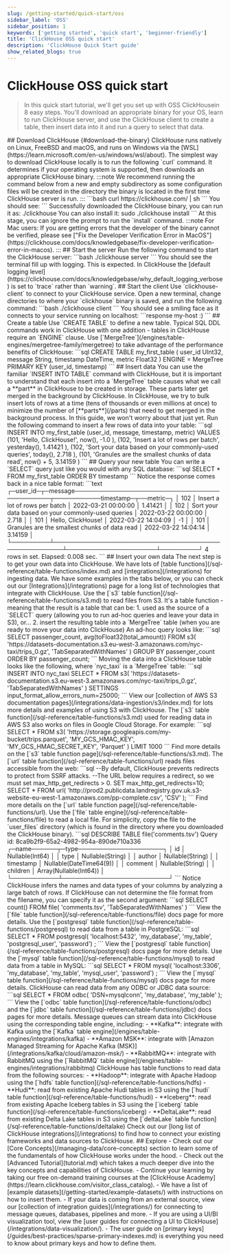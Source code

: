 ```yaml
---
slug: /getting-started/quick-start/oss
sidebar_label: 'OSS'
sidebar_position: 1
keywords: ['getting started', 'quick start', 'beginner-friendly']
title: 'ClickHouse OSS quick start'
description: 'ClickHouse Quick Start guide'
show_related_blogs: true
---
```



# ClickHouse OSS quick start

> In this quick start tutorial, we'll get you set up with OSS ClickHousein 8
easy steps. You'll download an appropriate binary for your OS,
learn to run ClickHouse server, and use the ClickHouse client to create a table,
then insert data into it and run a query to select that data.

<VerticalStepper>
## Download ClickHouse {#download-the-binary}
ClickHouse runs natively on Linux, FreeBSD and macOS, and runs on Windows via
the [WSL](https://learn.microsoft.com/en-us/windows/wsl/about). The simplest way to download ClickHouse locally is to run the
following `curl` command. It determines if your operating system is supported,
then downloads an appropriate ClickHouse binary.
:::note
We recommend running the command below from a new and empty subdirectory as
some configuration files will be created in the directory the binary is located
in the first time ClickHouse server is run.
:::
```bash
curl https://clickhouse.com/ | sh
```
You should see:
```
Successfully downloaded the ClickHouse binary, you can run it as:
./clickhouse
You can also install it:
sudo ./clickhouse install
```
At this stage, you can ignore the prompt to run the `install` command.
:::note
For Mac users: If you are getting errors that the developer of the binary cannot
be verified, please see ["Fix the Developer Verification Error in MacOS"](https://clickhouse.com/docs/knowledgebase/fix-developer-verification-error-in-macos).
:::
## Start the server
Run the following command to start the ClickHouse server:
```bash
./clickhouse server
```
You should see the terminal fill up with logging. This is expected. In ClickHouse
the [default logging level](https://clickhouse.com/docs/knowledgebase/why_default_logging_verbose)
is set to `trace` rather than `warning`.
## Start the client
Use `clickhouse-client` to connect to your ClickHouse service. Open a new
terminal, change directories to where your `clickhouse` binary is saved, and
run the following command:
```bash
./clickhouse client
```
You should see a smiling face as it connects to your service running on localhost:
```response
my-host :)
```
## Create a table
Use `CREATE TABLE` to define a new table. Typical SQL DDL commands work in
ClickHouse with one addition - tables in ClickHouse require
an `ENGINE` clause. Use [`MergeTree`](/engines/table-engines/mergetree-family/mergetree)
to take advantage of the performance benefits of ClickHouse:
```sql
CREATE TABLE my_first_table
(
user_id UInt32,
message String,
timestamp DateTime,
metric Float32
)
ENGINE = MergeTree
PRIMARY KEY (user_id, timestamp)
```
## Insert data
You can use the familiar `INSERT INTO TABLE` command with ClickHouse, but it is
important to understand that each insert into a `MergeTree` table causes what we
call a **part** in ClickHouse to be created in storage. These parts later get
merged in the background by ClickHouse.
In ClickHouse, we try to bulk insert lots of rows at a time
(tens of thousands or even millions at once) to minimize the number of [**parts**](/parts)
that need to get merged in the background process.
In this guide, we won't worry about that just yet. Run the following command to
insert a few rows of data into your table:
```sql
INSERT INTO my_first_table (user_id, message, timestamp, metric) VALUES
(101, 'Hello, ClickHouse!',                                 now(),       -1.0    ),
(102, 'Insert a lot of rows per batch',                     yesterday(), 1.41421 ),
(102, 'Sort your data based on your commonly-used queries', today(),     2.718   ),
(101, 'Granules are the smallest chunks of data read',      now() + 5,   3.14159 )
```
## Query your new table
You can write a `SELECT` query just like you would with any SQL database:
```sql
SELECT *
FROM my_first_table
ORDER BY timestamp
```
Notice the response comes back in a nice table format:
```text
┌─user_id─┬─message────────────────────────────────────────────┬───────────timestamp─┬──metric─┐
│     102 │ Insert a lot of rows per batch                     │ 2022-03-21 00:00:00 │ 1.41421 │
│     102 │ Sort your data based on your commonly-used queries │ 2022-03-22 00:00:00 │   2.718 │
│     101 │ Hello, ClickHouse!                                 │ 2022-03-22 14:04:09 │      -1 │
│     101 │ Granules are the smallest chunks of data read      │ 2022-03-22 14:04:14 │ 3.14159 │
└─────────┴────────────────────────────────────────────────────┴─────────────────────┴─────────┘
4 rows in set. Elapsed: 0.008 sec.
```
## Insert your own data
The next step is to get your own data into ClickHouse. We have lots of [table functions](/sql-reference/table-functions/index.md)
and [integrations](/integrations) for ingesting data. We have some examples in the tabs
below, or you can check out our [Integrations](/integrations) page for a long list of
technologies that integrate with ClickHouse.
<Tabs groupId="read_data">
<TabItem value="S3" label="S3" default>
Use the [`s3` table function](/sql-reference/table-functions/s3.md) to
read files from S3. It's a table function - meaning that the result is a table
that can be:
1. used as the source of a `SELECT` query (allowing you to run ad-hoc queries and
leave your data in S3), or...
2. insert the resulting table into a `MergeTree` table (when you are ready to
move your data into ClickHouse)
An ad-hoc query looks like:
```sql
SELECT
passenger_count,
avg(toFloat32(total_amount))
FROM s3(
'https://datasets-documentation.s3.eu-west-3.amazonaws.com/nyc-taxi/trips_0.gz',
'TabSeparatedWithNames'
)
GROUP BY passenger_count
ORDER BY passenger_count;
```
Moving the data into a ClickHouse table looks like the following, where
`nyc_taxi` is a `MergeTree` table:
```sql
INSERT INTO nyc_taxi
SELECT * FROM s3(
'https://datasets-documentation.s3.eu-west-3.amazonaws.com/nyc-taxi/trips_0.gz',
'TabSeparatedWithNames'
)
SETTINGS input_format_allow_errors_num=25000;
```
View our [collection of AWS S3 documentation pages](/integrations/data-ingestion/s3/index.md) for lots more details and examples of using S3 with ClickHouse.
</TabItem>
<TabItem value="GCS" label="GCS">
The [`s3` table function](/sql-reference/table-functions/s3.md) used for
reading data in AWS S3 also works on files in Google Cloud Storage.
For example:
```sql
SELECT
*
FROM s3(
'https://storage.googleapis.com/my-bucket/trips.parquet',
'MY_GCS_HMAC_KEY',
'MY_GCS_HMAC_SECRET_KEY',
'Parquet'
)
LIMIT 1000
```
Find more details on the [`s3` table function page](/sql-reference/table-functions/s3.md).
</TabItem>
<TabItem value="URL" label="Web">
The [`url` table function](/sql-reference/table-functions/url) reads
files accessible from the web:
```sql
--By default, ClickHouse prevents redirects to protect from SSRF attacks.
--The URL below requires a redirect, so we must set max_http_get_redirects > 0.
SET max_http_get_redirects=10;
SELECT *
FROM url(
'http://prod2.publicdata.landregistry.gov.uk.s3-website-eu-west-1.amazonaws.com/pp-complete.csv',
'CSV'
);
```
Find more details on the [`url` table function page](/sql-reference/table-functions/url).
</TabItem>
<TabItem value="local_file" label="Local">
Use the [`file` table engine](/sql-reference/table-functions/file) to
read a local file. For simplicity, copy the file to the `user_files` directory
(which is found in the directory where you downloaded the ClickHouse binary).
```sql
DESCRIBE TABLE file('comments.tsv')
Query id: 8ca9b2f9-65a2-4982-954a-890de710a336
┌─name──────┬─type────────────────────┐
│ id        │ Nullable(Int64)         │
│ type      │ Nullable(String)        │
│ author    │ Nullable(String)        │
│ timestamp │ Nullable(DateTime64(9)) │
│ comment   │ Nullable(String)        │
│ children  │ Array(Nullable(Int64))  │
└───────────┴─────────────────────────┘
```
Notice ClickHouse infers the names and data types of your columns by analyzing a
large batch of rows. If ClickHouse can not determine the file format from the
filename, you can specify it as the second argument:
```sql
SELECT count()
FROM file(
'comments.tsv',
'TabSeparatedWithNames'
)
```
View the [`file` table function](/sql-reference/table-functions/file)
docs page for more details.
</TabItem>
<TabItem value="PostgreSQL" label="PostgreSQL">
Use the [`postgresql` table function](/sql-reference/table-functions/postgresql)
to read data from a table in PostgreSQL:
```sql
SELECT *
FROM
postgresql(
'localhost:5432',
'my_database',
'my_table',
'postgresql_user',
'password')
;
```
View the [`postgresql` table function](/sql-reference/table-functions/postgresql)
docs page for more details.
</TabItem>
<TabItem value="MySQL" label="MySQL">
Use the [`mysql` table function](/sql-reference/table-functions/mysql)
to read data from a table in MySQL:
```sql
SELECT *
FROM
mysql(
'localhost:3306',
'my_database',
'my_table',
'mysql_user',
'password')
;
```
View the [`mysql` table function](/sql-reference/table-functions/mysql)
docs page for more details.
</TabItem>
<TabItem value="Other DBMS" label="ODBC/JDBC">
ClickHouse can read data from any ODBC or JDBC data source:
```sql
SELECT *
FROM
odbc(
'DSN=mysqlconn',
'my_database',
'my_table'
);
```
View the [`odbc` table function](/sql-reference/table-functions/odbc)
and the [`jdbc` table function](/sql-reference/table-functions/jdbc) docs
pages for more details.
</TabItem>
<TabItem value="messagequeue" label="Message Queues">
Message queues can stream data into ClickHouse using the corresponding table
engine, including:
- **Kafka**: integrate with Kafka using the [`Kafka` table engine](/engines/table-engines/integrations/kafka)
- **Amazon MSK**: integrate with [Amazon Managed Streaming for Apache Kafka (MSK)](/integrations/kafka/cloud/amazon-msk/)
- **RabbitMQ**: integrate with RabbitMQ using the [`RabbitMQ` table engine](/engines/table-engines/integrations/rabbitmq)
</TabItem>
<TabItem value="datalake" label="Data Lakes">
ClickHouse has table functions to read data from the following sources:
- **Hadoop**: integrate with Apache Hadoop using the [`hdfs` table function](/sql-reference/table-functions/hdfs)
- **Hudi**: read from existing Apache Hudi tables in S3 using the [`hudi` table function](/sql-reference/table-functions/hudi)
- **Iceberg**: read from existing Apache Iceberg tables in S3 using the [`iceberg` table function](/sql-reference/table-functions/iceberg)
- **DeltaLake**: read from existing Delta Lake tables in S3 using the [`deltaLake` table function](/sql-reference/table-functions/deltalake)
</TabItem>
<TabItem value="Other" label="Other">
Check out our [long list of ClickHouse integrations](/integrations) to find how to connect your existing frameworks and data sources to ClickHouse.
</TabItem>
</Tabs>
## Explore
- Check out our [Core Concepts](/managing-data/core-concepts) section to learn some of the fundamentals of how ClickHouse works under the hood.
- Check out the [Advanced Tutorial](tutorial.md) which takes a much deeper dive into the key concepts and capabilities of ClickHouse.
- Continue your learning by taking our free on-demand training courses at the [ClickHouse Academy](https://learn.clickhouse.com/visitor_class_catalog).
- We have a list of [example datasets](/getting-started/example-datasets/) with instructions on how to insert them.
- If your data is coming from an external source, view our [collection of integration guides](/integrations/) for connecting to message queues, databases, pipelines and more.
- If you are using a UI/BI visualization tool, view the [user guides for connecting a UI to ClickHouse](/integrations/data-visualization/).
- The user guide on [primary keys](/guides/best-practices/sparse-primary-indexes.md) is everything you need to know about primary keys and how to define them.
</VerticalStepper>
